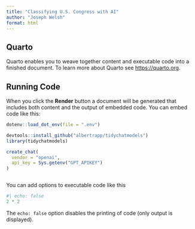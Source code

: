```yaml
---
title: "Classifying U.S. Congress with AI"
author: "Joseph Welsh"
format: html
---
```


## Quarto

Quarto enables you to weave together content and executable code into a finished document. To learn more about Quarto see <https://quarto.org>.

## Running Code

When you click the **Render** button a document will be generated that includes both content and the output of embedded code. You can embed code like this:

```r

dotenv::load_dot_env(file = ".env")

devtools::install_github("albertrapp/tidychatmodels")
library(tidychatmodels)

create_chat(
  vendor = "openai",
  api_key = Sys.getenv("GPT_APIKEY")
)



```

You can add options to executable code like this 

```r
#| echo: false
2 * 2
```

The `echo: false` option disables the printing of code (only output is displayed).
